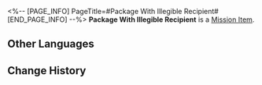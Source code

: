 <%-- [PAGE_INFO]
PageTitle=#Package With Illegible Recipient#
[END_PAGE_INFO] --%>
{{Item Infobox
|id          = 140148
|image       = Item Package With Illegible Recipient.png{{subst:void|<!--$UPLOAD:<<SpriteOutput/ItemFigures/140082.png>-<Item Package With Illegible Recipient.png>-<Item Icons>>-->}}
|type        = Mission Item
|invCategory = Missions
|rarity      = 3
|effect      = 
|description = A package not delivered by Wildfire in time. Its intended recipient could be one of the patients in the clinic.
}}
'''Package With Illegible Recipient''' is a [[Mission Item]].

==Other Languages==
{{Other Languages
|en   = Package With Illegible Recipient
|zhs  = 看不清署名的包裹
|zht  = 看不清收件人的包裹
|ja   = 受取人がよく見えない荷物
|ko   = 정보가 잘 안 보이는 택배
|es   = Paquete para [ilegible]
|fr   = Colis au destinataire illisible
|ru   = Посылка с неразборчиво записанным получателем
|th   = พัสดุที่เขียนชื่อผู้รับไม่ชัดเจน
|vi   = Túi Đồ Không Thấy Rõ Chữ Ký
|de   = Paket mit unlesbarem Empfänger
|id   = Paket yang Penerimanya Tidak Jelas
|pt   = Pacote com Destinatário Ilegível
}}

==Change History==
{{Change History|1.0}}